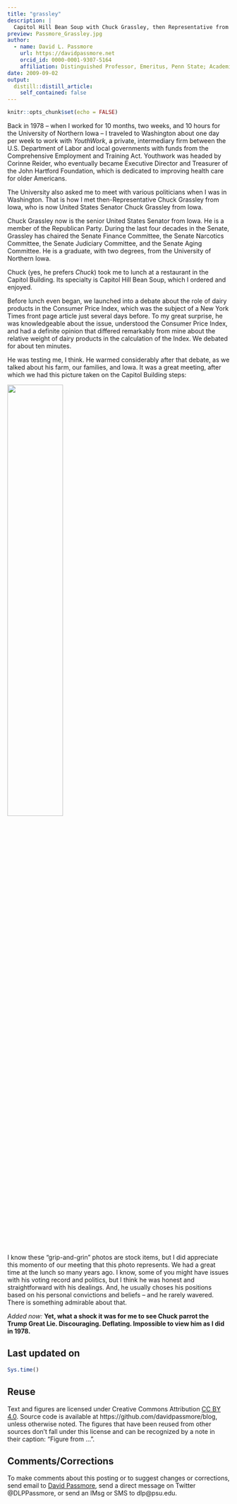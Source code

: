 ```yaml
---
title: "grassley"
description: |
  Capitol Hill Bean Soup with Chuck Grassley, then Representative from Iowa...written in 2009
preview: Passmore_Grassley.jpg
author:
  - name: David L. Passmore
    url: https://davidpassmore.net
    orcid_id: 0000-0001-9307-5164
    affiliation: Distinguished Professor, Emeritus, Penn State; Academic Visitor, University of Pittsburgh
date: 2009-09-02
output:
  distill::distill_article:
    self_contained: false
---
```



```r
knitr::opts_chunk$set(echo = FALSE)
```


Back in 1978 -- when I worked for 10 months, two weeks, and 10 hours for the University of Northern Iowa -- I traveled to Washington about one day per week  to work with *YouthWork*, a private, intermediary firm between the U.S. Department of Labor and local governments with funds from the Comprehensive Employment and Training Act. Youthwork was headed by Corinne Reider, who eventually became Executive Director and Treasurer of the John Hartford Foundation, which is dedicated to improving health care for older Americans.

The University also asked me to meet with various politicians when I was in Washington. That is how I met then-Representative Chuck Grassley from Iowa, who is now United States Senator Chuck Grassley from Iowa.

Chuck Grassley now is the senior United States Senator from Iowa. He is a member of the Republican Party. During the last four decades in the Senate, Grassley has chaired the Senate Finance Committee, the Senate Narcotics Committee, the Senate Judiciary Committee, and the Senate Aging Committee. He is a graduate, with two degrees, from the University of Northern Iowa.

Chuck (yes, he prefers *Chuck*) took me to lunch at a restaurant in the Capitol Building. Its specialty is Capitol Hill Bean Soup, which I ordered and enjoyed. 

Before lunch even began, we launched into a debate about the role of dairy products in the Consumer Price Index, which was the subject of a New York Times front page article just several days before. To my great surprise, he was knowledgeable about the issue, understood the Consumer Price Index, and had a definite opinion that differed remarkably from mine about the relative weight of dairy products in the calculation of the Index. We debated for about ten minutes. 

He was testing me, I think. He warmed considerably after that debate, as we talked about his farm, our families, and Iowa. It was a great meeting, after which we had this picture taken on the Capitol Building steps:

![](Passmore_Grassley.jpg){width=50%}

I know these "grip-and-grin" photos are stock items, but I did appreciate this momento of our meeting that this photo represents. We had a great time at the lunch so many years ago. I know, some of you might have issues with his voting record and politics, but I think he was honest and straightforward with his dealings. And, he usually choses his positions based on his personal convictions and beliefs -- and he rarely wavered. There is something admirable about that.

*Added now:*  **Yet, what a shock it was for me to see Chuck parrot the Trump Great Lie. Discouraging. Deflating. Impossible to view him as I did in 1978.** 


## Last updated on {.appendix}
```r
Sys.time()
```
## Reuse {.appendix}

Text and figures are licensed under Creative Commons Attribution [CC BY 4.0](https://creativecommons.org/licenses/by-sa/4.0/). Source code is available at https://github.com/davidpassmore/blog, unless otherwise noted. The figures that have been reused from other sources don't fall under this license and can be recognized by a note in their caption: "Figure from ...".

## Comments/Corrections {.appendix}

To make comments about this posting or to suggest changes or corrections, send email to [David Passmore](dlp@davidpassmore.net), send a direct message on Twitter @DLPPassmore, or send an IMsg or SMS to dlp@psu.edu.